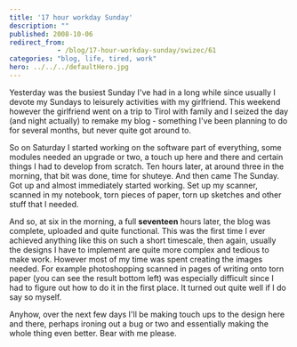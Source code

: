 ```yaml
---
title: '17 hour workday Sunday'
description: ""
published: 2008-10-06
redirect_from: 
            - /blog/17-hour-workday-sunday/swizec/61
categories: "blog, life, tired, work"
hero: ../../../defaultHero.jpg
---
```

Yesterday was the busiest Sunday I&#x27;ve had in a long while since usually I devote my Sundays to leisurely activities with my girlfriend. This weekend however the girlfriend went on a trip to Tirol with family and I seized the day (and night actually) to remake my blog - something I&#x27;ve been planning to do for several months, but never quite got around to.

So on Saturday I started working on the software part of everything, some modules needed an upgrade or two, a touch up here and there and certain things I had to develop from scratch. Ten hours later, at around three in the morning, that bit was done, time for shuteye. And then came The Sunday. Got up and almost immediately started working. Set up my scanner, scanned in my notebook, torn pieces of paper, torn up sketches and other stuff that I needed.

And so, at six in the morning, a full **seventeen** hours later, the blog was complete, uploaded and quite functional. This was the first time I ever achieved anything like this on such a short timescale, then again, usually the designs I have to implement are quite more complex and tedious to make work. However most of my time was spent creating the images needed. For example photoshopping scanned in pages of writing onto torn paper (you can see the result bottom left) was especially difficult since I had to figure out how to do it in the first place. It turned out quite well if I do say so myself.

Anyhow, over the next few days I&#x27;ll be making touch ups to the design here and there, perhaps ironing out a bug or two and essentially making the whole thing even better. Bear with me please.
